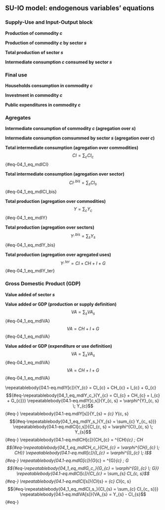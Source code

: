 ## SU-IO model: endogenous variables' equations





### Supply-Use and Input-Output block



**Production of commodity $c$** 
\repeatable{04.1-eq.mdlY[c]}


**Production of commodity $c$ by sector $s$** 
\repeatable{04.1-eq.mdlY[c,s]}


**Total production of sector $s$** 
\repeatable{04.1-eq.mdlY[s]}


**Intermediate consumption $c$ consumed by sector $s$** 
\repeatable{04.1-eq.mdlCI[c,s]}




### Final use



**Households consumption in commodity $c$** 
\repeatable{04.1-eq.mdlCH[c]}


**Investment in commodity $c$** 
\repeatable{04.1-eq.mdlI[c]}


**Public expenditures in commodity $c$** 
\repeatable{04.1-eq.mdlG[c]}




### Agregates



**Intermediate consumption of commodity $c$ (agregation over $s$)** 
\repeatable{04.1-eq.mdlCI[c]}


**Intermediate consumption comsummed by sector $s$ (agregation over $c$)** 
\repeatable{04.1-eq.mdlCI[s]}


**Total intermediate consumption (agregation over commodities)** 
$$CI = \sum_{c} CI_{c}$${#eq-04_1_eq_mdlCI}


**Total intermediate consumption (agregation over sector)** 
$$CI^{,bis} = \sum_{s} CI_{s}$${#eq-04_1_eq_mdlCI_bis}


**Total production (agregation over commodities)** 
$$Y = \sum_{c} Y_{c}$${#eq-04_1_eq_mdlY}


**Total production (agregation over sectors)** 
$$Y^{,bis} = \sum_{s} Y_{s}$${#eq-04_1_eq_mdlY_bis}


**Total production (agregation over agregated uses)** 
$$Y^{,ter} = CI + CH + I + G$${#eq-04_1_eq_mdlY_ter}




### Gross Domestic Product (GDP)


**Value added of sector $s$** 
\repeatable{04.1-eq.mdlVA[s]}


**Value added or GDP (production or supply definition)** 
$$VA = \sum_{s} VA_{s}$${#eq-04_1_eq_mdlVA}
$$VA = CH + I + G$${#eq-04_1_eq_mdlVA}


**Value added or GDP (expenditure or use definition)** 
$$VA = \sum_{s} VA_{s}$${#eq-04_1_eq_mdlVA}
$$VA = CH + I + G$${#eq-04_1_eq_mdlVA}

\newpage
\repeatablebody{04.1-eq.mdlY[c]}{Y_{c} = CI_{c} + CH_{c} + I_{c} + G_{c}$${#eq-\repeatablebody{04_1_eq_mdlY_c_}{Y_{c} = CI_{c} + CH_{c} + I_{c} + G_{c}}}
\repeatablebody{04.1-eq.mdlY[c,s]}{Y_{c, s} = \varphi^{Y}_{c, s} \; Y_{c}$${#eq-\repeatablebody{04_1_eq_mdlY_c_s_}{Y_{c_ s} = \varphi^{Y}_{c_ s} \; Y_{c}}}
\repeatablebody{04.1-eq.mdlY[s]}{Y_{s} = \sum_{c} Y_{c, s}$${#eq-\repeatablebody{04_1_eq_mdlY_s_}{Y_{s} = \sum_{c} Y_{c_ s}}}
\repeatablebody{04.1-eq.mdlCI[c,s]}{CI_{c, s} = \varphi^{CI}_{c, s} \; Y_{s}$${#eq-\repeatablebody{04_1_eq_mdlCI_c_s_}{CI_{c_ s} = \varphi^{CI}_{c_ s} \; Y_{s}}}
\repeatablebody{04.1-eq.mdlCH[c]}{CH_{c} = \varphi^{CH}_{c} \; CH$${#eq-\repeatablebody{04_1_eq_mdlCH_c_}{CH_{c} = \varphi^{CH}_{c} \; CH}}
\repeatablebody{04.1-eq.mdlI[c]}{I_{c} = \varphi^{I}_{c} \; I$${#eq-\repeatablebody{04_1_eq_mdlI_c_}{I_{c} = \varphi^{I}_{c} \; I}}
\repeatablebody{04.1-eq.mdlG[c]}{G_{c} = \varphi^{G}_{c} \; G$${#eq-\repeatablebody{04_1_eq_mdlG_c_}{G_{c} = \varphi^{G}_{c} \; G}}
\repeatablebody{04.1-eq.mdlCI[c]}{CI_{c} = \sum_{s} CI_{c, s}$${#eq-\repeatablebody{04_1_eq_mdlCI_c_}{CI_{c} = \sum_{s} CI_{c_ s}}}
\repeatablebody{04.1-eq.mdlCI[s]}{CI_{s} = \sum_{c} CI_{c, s}$${#eq-\repeatablebody{04_1_eq_mdlCI_s_}{CI_{s} = \sum_{c} CI_{c_ s}}}
\repeatablebody{04.1-eq.mdlVA[s]}{VA_{s} = Y_{s} - CI_{s}$${#eq-\repeatablebody{04_1_eq_mdlVA_s_}{VA_{s} = Y_{s} _ CI_{s}}}
